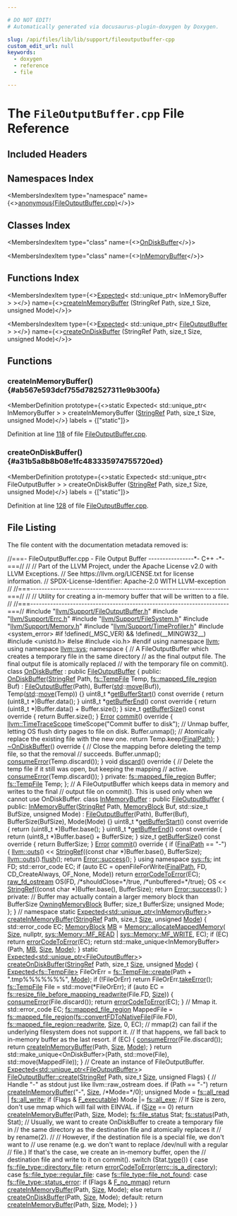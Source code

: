 ```yaml
---

# DO NOT EDIT!
# Automatically generated via docusaurus-plugin-doxygen by Doxygen.

slug: /api/files/lib/lib/support/fileoutputbuffer-cpp
custom_edit_url: null
keywords:
  - doxygen
  - reference
  - file

---
```





# The `FileOutputBuffer.cpp` File Reference

<DoxygenPage pluginConfig={pluginConfig}>



## Included Headers

<IncludesList>
<IncludesListItem
  filePath="llvm/Support/FileOutputBuffer.h"
  permalink="/docs/api/files/include/include/llvm/include/llvm/support/fileoutputbuffer-h"
  isLocal="true" />
<IncludesListItem
  filePath="llvm/Support/Errc.h"
  permalink="/docs/api/files/include/include/llvm/include/llvm/support/errc-h"
  isLocal="true" />
<IncludesListItem
  filePath="llvm/Support/FileSystem.h"
  permalink="/docs/api/files/include/include/llvm/include/llvm/support/filesystem-h"
  isLocal="true" />
<IncludesListItem
  filePath="llvm/Support/Memory.h"
  permalink="/docs/api/files/include/include/llvm/include/llvm/support/memory-h"
  isLocal="true" />
<IncludesListItem
  filePath="llvm/Support/TimeProfiler.h"
  permalink="/docs/api/files/include/include/llvm/include/llvm/support/timeprofiler-h"
  isLocal="true" />
<IncludesListItem
  filePath="system_error"
  permalink=""
  isLocal="false" />
<IncludesListItem
  filePath="unistd.h"
  permalink=""
  isLocal="false" />
</IncludesList>

## Namespaces Index

<MembersIndex>

<MembersIndexItem
  type="namespace"
  name={<><a href="/docs/api/namespaces/anonymous-fileoutputbuffer-cpp-">anonymous&#123;FileOutputBuffer.cpp&#125;</a></>}>
</MembersIndexItem>

</MembersIndex>

## Classes Index

<MembersIndex>

<MembersIndexItem
  type="class"
  name={<><a href="/docs/api/classes/anonymous-namespace-fileoutputbuffer-cpp-/ondiskbuffer">OnDiskBuffer</a></>}>
</MembersIndexItem>

<MembersIndexItem
  type="class"
  name={<><a href="/docs/api/classes/anonymous-namespace-fileoutputbuffer-cpp-/inmemorybuffer">InMemoryBuffer</a></>}>
</MembersIndexItem>

</MembersIndex>

## Functions Index

<MembersIndex>

<MembersIndexItem
  type={<><a href="/docs/api/classes/llvm/expected">Expected</a>&lt; std::unique&#95;ptr&lt; InMemoryBuffer &gt; &gt;</>}
  name={<><a href="#ab567e593dcf755d782527311e9b300fa">createInMemoryBuffer</a> (StringRef Path, size&#95;t Size, unsigned Mode)</>}>
</MembersIndexItem>

<MembersIndexItem
  type={<><a href="/docs/api/classes/llvm/expected">Expected</a>&lt; std::unique&#95;ptr&lt; <a href="/docs/api/classes/llvm/fileoutputbuffer">FileOutputBuffer</a> &gt; &gt;</>}
  name={<><a href="#a31b5a8b8b08e1fc483335974755720ed">createOnDiskBuffer</a> (StringRef Path, size&#95;t Size, unsigned Mode)</>}>
</MembersIndexItem>

</MembersIndex>


<SectionDefinition>

## Functions

### createInMemoryBuffer() {#ab567e593dcf755d782527311e9b300fa}

<MemberDefinition
  prototype={<>static Expected&lt; std::unique&#95;ptr&lt; InMemoryBuffer &gt; &gt; createInMemoryBuffer (<a href="/docs/api/classes/llvm/stringref">StringRef</a> Path, size&#95;t Size, unsigned Mode)</>}
  labels = {["static"]}>

Definition at line <a href="#l00118">118</a> of file <a href="/docs/api/files/lib/lib/support/fileoutputbuffer-cpp">FileOutputBuffer.cpp</a>.
</MemberDefinition>

### createOnDiskBuffer() {#a31b5a8b8b08e1fc483335974755720ed}

<MemberDefinition
  prototype={<>static Expected&lt; std::unique&#95;ptr&lt; FileOutputBuffer &gt; &gt; createOnDiskBuffer (<a href="/docs/api/classes/llvm/stringref">StringRef</a> Path, size&#95;t Size, unsigned Mode)</>}
  labels = {["static"]}>

Definition at line <a href="#l00128">128</a> of file <a href="/docs/api/files/lib/lib/support/fileoutputbuffer-cpp">FileOutputBuffer.cpp</a>.
</MemberDefinition>

</SectionDefinition>

## File Listing

The file content with the documentation metadata removed is:

<ProgramListing>

<Link id="l00001" /><CodeLine lineNumber="1"><span class="doxyHighlightComment">//===- FileOutputBuffer.cpp - File Output Buffer ----------------&#42;- C++ -&#42;-===//</span></CodeLine>
<Link id="l00002" /><CodeLine lineNumber="2"><span class="doxyHighlightComment">//</span></CodeLine>
<Link id="l00003" /><CodeLine lineNumber="3"><span class="doxyHighlightComment">// Part of the LLVM Project, under the Apache License v2.0 with LLVM Exceptions.</span></CodeLine>
<Link id="l00004" /><CodeLine lineNumber="4"><span class="doxyHighlightComment">// See https://llvm.org/LICENSE.txt for license information.</span></CodeLine>
<Link id="l00005" /><CodeLine lineNumber="5"><span class="doxyHighlightComment">// SPDX-License-Identifier: Apache-2.0 WITH LLVM-exception</span></CodeLine>
<Link id="l00006" /><CodeLine lineNumber="6"><span class="doxyHighlightComment">//</span></CodeLine>
<Link id="l00007" /><CodeLine lineNumber="7"><span class="doxyHighlightComment">//===----------------------------------------------------------------------===//</span></CodeLine>
<Link id="l00008" /><CodeLine lineNumber="8"><span class="doxyHighlightComment">//</span></CodeLine>
<Link id="l00009" /><CodeLine lineNumber="9"><span class="doxyHighlightComment">// Utility for creating a in-memory buffer that will be written to a file.</span></CodeLine>
<Link id="l00010" /><CodeLine lineNumber="10"><span class="doxyHighlightComment">//</span></CodeLine>
<Link id="l00011" /><CodeLine lineNumber="11"><span class="doxyHighlightComment">//===----------------------------------------------------------------------===//</span></CodeLine>
<Link id="l00012" /><CodeLine lineNumber="12"></CodeLine>
<Link id="l00013" /><CodeLine lineNumber="13"><span class="doxyHighlightPreprocessor">#include &quot;<a href="/docs/api/files/include/include/llvm/include/llvm/support/fileoutputbuffer-h">llvm/Support/FileOutputBuffer.h</a>&quot;</span></CodeLine>
<Link id="l00014" /><CodeLine lineNumber="14"><span class="doxyHighlightPreprocessor">#include &quot;<a href="/docs/api/files/include/include/llvm/include/llvm/support/errc-h">llvm/Support/Errc.h</a>&quot;</span></CodeLine>
<Link id="l00015" /><CodeLine lineNumber="15"><span class="doxyHighlightPreprocessor">#include &quot;<a href="/docs/api/files/include/include/llvm/include/llvm/support/filesystem-h">llvm/Support/FileSystem.h</a>&quot;</span></CodeLine>
<Link id="l00016" /><CodeLine lineNumber="16"><span class="doxyHighlightPreprocessor">#include &quot;<a href="/docs/api/files/include/include/llvm/include/llvm/support/memory-h">llvm/Support/Memory.h</a>&quot;</span></CodeLine>
<Link id="l00017" /><CodeLine lineNumber="17"><span class="doxyHighlightPreprocessor">#include &quot;<a href="/docs/api/files/include/include/llvm/include/llvm/support/timeprofiler-h">llvm/Support/TimeProfiler.h</a>&quot;</span></CodeLine>
<Link id="l00018" /><CodeLine lineNumber="18"><span class="doxyHighlightPreprocessor">#include &lt;system&#95;error&gt;</span></CodeLine>
<Link id="l00019" /><CodeLine lineNumber="19"></CodeLine>
<Link id="l00020" /><CodeLine lineNumber="20"><span class="doxyHighlightPreprocessor">#if !defined(&#95;MSC&#95;VER) &amp;&amp; !defined(&#95;&#95;MINGW32&#95;&#95;)</span></CodeLine>
<Link id="l00021" /><CodeLine lineNumber="21"><span class="doxyHighlightPreprocessor">#include &lt;unistd.h&gt;</span></CodeLine>
<Link id="l00022" /><CodeLine lineNumber="22"><span class="doxyHighlightPreprocessor">#else</span></CodeLine>
<Link id="l00023" /><CodeLine lineNumber="23"><span class="doxyHighlightPreprocessor">#include &lt;io.h&gt;</span></CodeLine>
<Link id="l00024" /><CodeLine lineNumber="24"><span class="doxyHighlightPreprocessor">#endif</span></CodeLine>
<Link id="l00025" /><CodeLine lineNumber="25"></CodeLine>
<Link id="l00026" /><CodeLine lineNumber="26"><span class="doxyHighlightKeyword">using namespace </span><span class="doxyHighlight"><a href="/docs/api/namespaces/llvm">llvm</a>;</span></CodeLine>
<Link id="l00027" /><CodeLine lineNumber="27"><span class="doxyHighlightKeyword">using namespace </span><span class="doxyHighlight"><a href="/docs/api/namespaces/llvm/sys">llvm::sys</a>;</span></CodeLine>
<Link id="l00028" /><CodeLine lineNumber="28"></CodeLine>
<Link id="l00029" /><CodeLine lineNumber="29" lineLink="/docs/api/namespaces/anonymous-fileoutputbuffer-cpp-"><span class="doxyHighlightKeyword">namespace </span><span class="doxyHighlight">&#123;</span></CodeLine>
<Link id="l00030" /><CodeLine lineNumber="30"><span class="doxyHighlightComment">// A FileOutputBuffer which creates a temporary file in the same directory</span></CodeLine>
<Link id="l00031" /><CodeLine lineNumber="31"><span class="doxyHighlightComment">// as the final output file. The final output file is atomically replaced</span></CodeLine>
<Link id="l00032" /><CodeLine lineNumber="32"><span class="doxyHighlightComment">// with the temporary file on commit().</span></CodeLine>
<Link id="l00033" /><CodeLine lineNumber="33" lineLink="/docs/api/classes/anonymous-namespace-fileoutputbuffer-cpp-/ondiskbuffer"><span class="doxyHighlightKeyword">class </span><span class="doxyHighlight"><a href="/docs/api/classes/anonymous-namespace-fileoutputbuffer-cpp-/ondiskbuffer/#acc7a7eb5cdc4c740bde5f4bd2b661a83">OnDiskBuffer</a> : </span><span class="doxyHighlightKeyword">public</span><span class="doxyHighlight"> <a href="/docs/api/classes/llvm/fileoutputbuffer/#a92df6484e65e47b575a10a4f2080ae1b">FileOutputBuffer</a> &#123;</span></CodeLine>
<Link id="l00034" /><CodeLine lineNumber="34"><span class="doxyHighlightKeyword">public</span><span class="doxyHighlight">:</span></CodeLine>
<Link id="l00035" /><CodeLine lineNumber="35" lineLink="/docs/api/classes/anonymous-namespace-fileoutputbuffer-cpp-/ondiskbuffer/#acc7a7eb5cdc4c740bde5f4bd2b661a83"><span class="doxyHighlight">  <a href="/docs/api/classes/anonymous-namespace-fileoutputbuffer-cpp-/ondiskbuffer/#acc7a7eb5cdc4c740bde5f4bd2b661a83">OnDiskBuffer</a>(<a href="/docs/api/classes/llvm/stringref">StringRef</a> Path, <a href="/docs/api/classes/llvm/sys/fs/tempfile">fs::TempFile</a> Temp, <a href="/docs/api/classes/llvm/sys/fs/mapped-file-region">fs::mapped&#95;file&#95;region</a> Buf)</span></CodeLine>
<Link id="l00036" /><CodeLine lineNumber="36"><span class="doxyHighlight">      : <a href="/docs/api/classes/llvm/fileoutputbuffer/#a92df6484e65e47b575a10a4f2080ae1b">FileOutputBuffer</a>(Path), Buffer(<a href="/docs/api/namespaces/std">std</a>::<a href="/docs/api/namespaces/llvm/#abfc9c7ecf70f66901e439f7c04ef3dbb">move</a>(Buf)), Temp(<a href="/docs/api/namespaces/std">std</a>::<a href="/docs/api/namespaces/llvm/#abfc9c7ecf70f66901e439f7c04ef3dbb">move</a>(Temp)) &#123;&#125;</span></CodeLine>
<Link id="l00037" /><CodeLine lineNumber="37"></CodeLine>
<Link id="l00038" /><CodeLine lineNumber="38" lineLink="/docs/api/classes/anonymous-namespace-fileoutputbuffer-cpp-/ondiskbuffer/#a60b4420f9fd8b6fe06ea65ce1bab891b"><span class="doxyHighlight">  uint8&#95;t &#42;<a href="/docs/api/classes/anonymous-namespace-fileoutputbuffer-cpp-/ondiskbuffer/#a60b4420f9fd8b6fe06ea65ce1bab891b">getBufferStart</a>()</span><span class="doxyHighlightKeyword"> const override </span><span class="doxyHighlight">&#123; </span><span class="doxyHighlightKeywordFlow">return</span><span class="doxyHighlight"> (uint8&#95;t &#42;)Buffer.data(); &#125;</span></CodeLine>
<Link id="l00039" /><CodeLine lineNumber="39"></CodeLine>
<Link id="l00040" /><CodeLine lineNumber="40" lineLink="/docs/api/classes/anonymous-namespace-fileoutputbuffer-cpp-/ondiskbuffer/#a34015e473dcfe2fc880d68a72f3ce723"><span class="doxyHighlight">  uint8&#95;t &#42;<a href="/docs/api/classes/anonymous-namespace-fileoutputbuffer-cpp-/ondiskbuffer/#a34015e473dcfe2fc880d68a72f3ce723">getBufferEnd</a>()</span><span class="doxyHighlightKeyword"> const override </span><span class="doxyHighlight">&#123;</span></CodeLine>
<Link id="l00041" /><CodeLine lineNumber="41"><span class="doxyHighlight">    </span><span class="doxyHighlightKeywordFlow">return</span><span class="doxyHighlight"> (uint8&#95;t &#42;)Buffer.data() + Buffer.size();</span></CodeLine>
<Link id="l00042" /><CodeLine lineNumber="42"><span class="doxyHighlight">  &#125;</span></CodeLine>
<Link id="l00043" /><CodeLine lineNumber="43"></CodeLine>
<Link id="l00044" /><CodeLine lineNumber="44" lineLink="/docs/api/classes/anonymous-namespace-fileoutputbuffer-cpp-/ondiskbuffer/#ad4fd5a73cc9f5a25c8a82f76e9dbaf04"><span class="doxyHighlight">  </span><span class="doxyHighlightKeywordType">size&#95;t</span><span class="doxyHighlight"> <a href="/docs/api/classes/anonymous-namespace-fileoutputbuffer-cpp-/ondiskbuffer/#ad4fd5a73cc9f5a25c8a82f76e9dbaf04">getBufferSize</a>()</span><span class="doxyHighlightKeyword"> const override </span><span class="doxyHighlight">&#123; </span><span class="doxyHighlightKeywordFlow">return</span><span class="doxyHighlight"> Buffer.size(); &#125;</span></CodeLine>
<Link id="l00045" /><CodeLine lineNumber="45"></CodeLine>
<Link id="l00046" /><CodeLine lineNumber="46" lineLink="/docs/api/classes/anonymous-namespace-fileoutputbuffer-cpp-/ondiskbuffer/#a138cd3bcdff42739b4b0111fa28c4b45"><span class="doxyHighlight">  <a href="/docs/api/classes/llvm/error">Error</a> <a href="/docs/api/classes/anonymous-namespace-fileoutputbuffer-cpp-/ondiskbuffer/#a138cd3bcdff42739b4b0111fa28c4b45">commit</a>()</span><span class="doxyHighlightKeyword"> override </span><span class="doxyHighlight">&#123;</span></CodeLine>
<Link id="l00047" /><CodeLine lineNumber="47"><span class="doxyHighlight">    <a href="/docs/api/classes/llvm/timetracescope">llvm::TimeTraceScope</a> timeScope(</span><span class="doxyHighlightStringLiteral">&quot;Commit buffer to disk&quot;</span><span class="doxyHighlight">);</span></CodeLine>
<Link id="l00048" /><CodeLine lineNumber="48"></CodeLine>
<Link id="l00049" /><CodeLine lineNumber="49"><span class="doxyHighlight">    </span><span class="doxyHighlightComment">// Unmap buffer, letting OS flush dirty pages to file on disk.</span></CodeLine>
<Link id="l00050" /><CodeLine lineNumber="50"><span class="doxyHighlight">    Buffer.unmap();</span></CodeLine>
<Link id="l00051" /><CodeLine lineNumber="51"></CodeLine>
<Link id="l00052" /><CodeLine lineNumber="52"><span class="doxyHighlight">    </span><span class="doxyHighlightComment">// Atomically replace the existing file with the new one.</span></CodeLine>
<Link id="l00053" /><CodeLine lineNumber="53"><span class="doxyHighlight">    </span><span class="doxyHighlightKeywordFlow">return</span><span class="doxyHighlight"> Temp.keep(<a href="/docs/api/classes/llvm/fileoutputbuffer/#afa260e26c967de39c8006b90831d428d">FinalPath</a>);</span></CodeLine>
<Link id="l00054" /><CodeLine lineNumber="54"><span class="doxyHighlight">  &#125;</span></CodeLine>
<Link id="l00055" /><CodeLine lineNumber="55"></CodeLine>
<Link id="l00056" /><CodeLine lineNumber="56" lineLink="/docs/api/classes/anonymous-namespace-fileoutputbuffer-cpp-/ondiskbuffer/#ab65f4d22985f5976d4a4785953e8f2be"><span class="doxyHighlight">  <a href="/docs/api/classes/anonymous-namespace-fileoutputbuffer-cpp-/ondiskbuffer/#ab65f4d22985f5976d4a4785953e8f2be">~OnDiskBuffer</a>()</span><span class="doxyHighlightKeyword"> override </span><span class="doxyHighlight">&#123;</span></CodeLine>
<Link id="l00057" /><CodeLine lineNumber="57"><span class="doxyHighlight">    </span><span class="doxyHighlightComment">// Close the mapping before deleting the temp file, so that the removal</span></CodeLine>
<Link id="l00058" /><CodeLine lineNumber="58"><span class="doxyHighlight">    </span><span class="doxyHighlightComment">// succeeds.</span></CodeLine>
<Link id="l00059" /><CodeLine lineNumber="59"><span class="doxyHighlight">    Buffer.unmap();</span></CodeLine>
<Link id="l00060" /><CodeLine lineNumber="60"><span class="doxyHighlight">    <a href="/docs/api/namespaces/llvm/#aee0e70be66536b9ef7b65ae2e5a45959">consumeError</a>(Temp.discard());</span></CodeLine>
<Link id="l00061" /><CodeLine lineNumber="61"><span class="doxyHighlight">  &#125;</span></CodeLine>
<Link id="l00062" /><CodeLine lineNumber="62"></CodeLine>
<Link id="l00063" /><CodeLine lineNumber="63" lineLink="/docs/api/classes/anonymous-namespace-fileoutputbuffer-cpp-/ondiskbuffer/#a985e9c77b5e84d9fb441cbd1152323ef"><span class="doxyHighlight">  </span><span class="doxyHighlightKeywordType">void</span><span class="doxyHighlight"> <a href="/docs/api/classes/anonymous-namespace-fileoutputbuffer-cpp-/ondiskbuffer/#a985e9c77b5e84d9fb441cbd1152323ef">discard</a>()</span><span class="doxyHighlightKeyword"> override </span><span class="doxyHighlight">&#123;</span></CodeLine>
<Link id="l00064" /><CodeLine lineNumber="64"><span class="doxyHighlight">    </span><span class="doxyHighlightComment">// Delete the temp file if it still was open, but keeping the mapping</span></CodeLine>
<Link id="l00065" /><CodeLine lineNumber="65"><span class="doxyHighlight">    </span><span class="doxyHighlightComment">// active.</span></CodeLine>
<Link id="l00066" /><CodeLine lineNumber="66"><span class="doxyHighlight">    <a href="/docs/api/namespaces/llvm/#aee0e70be66536b9ef7b65ae2e5a45959">consumeError</a>(Temp.discard());</span></CodeLine>
<Link id="l00067" /><CodeLine lineNumber="67"><span class="doxyHighlight">  &#125;</span></CodeLine>
<Link id="l00068" /><CodeLine lineNumber="68"></CodeLine>
<Link id="l00069" /><CodeLine lineNumber="69"><span class="doxyHighlightKeyword">private</span><span class="doxyHighlight">:</span></CodeLine>
<Link id="l00070" /><CodeLine lineNumber="70"><span class="doxyHighlight">  <a href="/docs/api/classes/llvm/sys/fs/mapped-file-region">fs::mapped&#95;file&#95;region</a> Buffer;</span></CodeLine>
<Link id="l00071" /><CodeLine lineNumber="71"><span class="doxyHighlight">  <a href="/docs/api/classes/llvm/sys/fs/tempfile">fs::TempFile</a> Temp;</span></CodeLine>
<Link id="l00072" /><CodeLine lineNumber="72"><span class="doxyHighlight">&#125;;</span></CodeLine>
<Link id="l00073" /><CodeLine lineNumber="73"></CodeLine>
<Link id="l00074" /><CodeLine lineNumber="74"><span class="doxyHighlightComment">// A FileOutputBuffer which keeps data in memory and writes to the final</span></CodeLine>
<Link id="l00075" /><CodeLine lineNumber="75"><span class="doxyHighlightComment">// output file on commit(). This is used only when we cannot use OnDiskBuffer.</span></CodeLine>
<Link id="l00076" /><CodeLine lineNumber="76" lineLink="/docs/api/classes/anonymous-namespace-fileoutputbuffer-cpp-/inmemorybuffer"><span class="doxyHighlightKeyword">class </span><span class="doxyHighlight"><a href="/docs/api/classes/anonymous-namespace-fileoutputbuffer-cpp-/inmemorybuffer/#ad881bb4ed438c5b0eed9e985410f3a94">InMemoryBuffer</a> : </span><span class="doxyHighlightKeyword">public</span><span class="doxyHighlight"> <a href="/docs/api/classes/llvm/fileoutputbuffer/#a92df6484e65e47b575a10a4f2080ae1b">FileOutputBuffer</a> &#123;</span></CodeLine>
<Link id="l00077" /><CodeLine lineNumber="77"><span class="doxyHighlightKeyword">public</span><span class="doxyHighlight">:</span></CodeLine>
<Link id="l00078" /><CodeLine lineNumber="78" lineLink="/docs/api/classes/anonymous-namespace-fileoutputbuffer-cpp-/inmemorybuffer/#ad881bb4ed438c5b0eed9e985410f3a94"><span class="doxyHighlight">  <a href="/docs/api/classes/anonymous-namespace-fileoutputbuffer-cpp-/inmemorybuffer/#ad881bb4ed438c5b0eed9e985410f3a94">InMemoryBuffer</a>(<a href="/docs/api/classes/llvm/stringref">StringRef</a> Path, <a href="/docs/api/classes/llvm/sys/memoryblock">MemoryBlock</a> Buf, std::size&#95;t BufSize,</span></CodeLine>
<Link id="l00079" /><CodeLine lineNumber="79"><span class="doxyHighlight">                 </span><span class="doxyHighlightKeywordType">unsigned</span><span class="doxyHighlight"> Mode)</span></CodeLine>
<Link id="l00080" /><CodeLine lineNumber="80"><span class="doxyHighlight">      : <a href="/docs/api/classes/llvm/fileoutputbuffer/#a92df6484e65e47b575a10a4f2080ae1b">FileOutputBuffer</a>(Path), Buffer(Buf), BufferSize(BufSize),</span></CodeLine>
<Link id="l00081" /><CodeLine lineNumber="81"><span class="doxyHighlight">        Mode(Mode) &#123;&#125;</span></CodeLine>
<Link id="l00082" /><CodeLine lineNumber="82"></CodeLine>
<Link id="l00083" /><CodeLine lineNumber="83" lineLink="/docs/api/classes/anonymous-namespace-fileoutputbuffer-cpp-/inmemorybuffer/#ac7a15135182e24f9b0d977194ba65e8b"><span class="doxyHighlight">  uint8&#95;t &#42;<a href="/docs/api/classes/anonymous-namespace-fileoutputbuffer-cpp-/inmemorybuffer/#ac7a15135182e24f9b0d977194ba65e8b">getBufferStart</a>()</span><span class="doxyHighlightKeyword"> const override </span><span class="doxyHighlight">&#123; </span><span class="doxyHighlightKeywordFlow">return</span><span class="doxyHighlight"> (uint8&#95;t &#42;)Buffer.base(); &#125;</span></CodeLine>
<Link id="l00084" /><CodeLine lineNumber="84"></CodeLine>
<Link id="l00085" /><CodeLine lineNumber="85" lineLink="/docs/api/classes/anonymous-namespace-fileoutputbuffer-cpp-/inmemorybuffer/#aa3bb8f46021d70457c6c5893f4219982"><span class="doxyHighlight">  uint8&#95;t &#42;<a href="/docs/api/classes/anonymous-namespace-fileoutputbuffer-cpp-/inmemorybuffer/#aa3bb8f46021d70457c6c5893f4219982">getBufferEnd</a>()</span><span class="doxyHighlightKeyword"> const override </span><span class="doxyHighlight">&#123;</span></CodeLine>
<Link id="l00086" /><CodeLine lineNumber="86"><span class="doxyHighlight">    </span><span class="doxyHighlightKeywordFlow">return</span><span class="doxyHighlight"> (uint8&#95;t &#42;)Buffer.base() + BufferSize;</span></CodeLine>
<Link id="l00087" /><CodeLine lineNumber="87"><span class="doxyHighlight">  &#125;</span></CodeLine>
<Link id="l00088" /><CodeLine lineNumber="88"></CodeLine>
<Link id="l00089" /><CodeLine lineNumber="89" lineLink="/docs/api/classes/anonymous-namespace-fileoutputbuffer-cpp-/inmemorybuffer/#aaf92bf3e4ce97c313b6430e7f16268d9"><span class="doxyHighlight">  </span><span class="doxyHighlightKeywordType">size&#95;t</span><span class="doxyHighlight"> <a href="/docs/api/classes/anonymous-namespace-fileoutputbuffer-cpp-/inmemorybuffer/#aaf92bf3e4ce97c313b6430e7f16268d9">getBufferSize</a>()</span><span class="doxyHighlightKeyword"> const override </span><span class="doxyHighlight">&#123; </span><span class="doxyHighlightKeywordFlow">return</span><span class="doxyHighlight"> BufferSize; &#125;</span></CodeLine>
<Link id="l00090" /><CodeLine lineNumber="90"></CodeLine>
<Link id="l00091" /><CodeLine lineNumber="91" lineLink="/docs/api/classes/anonymous-namespace-fileoutputbuffer-cpp-/inmemorybuffer/#aa633fcd4ff4b9eb332ba7f26d090c10a"><span class="doxyHighlight">  <a href="/docs/api/classes/llvm/error">Error</a> <a href="/docs/api/classes/anonymous-namespace-fileoutputbuffer-cpp-/inmemorybuffer/#aa633fcd4ff4b9eb332ba7f26d090c10a">commit</a>()</span><span class="doxyHighlightKeyword"> override </span><span class="doxyHighlight">&#123;</span></CodeLine>
<Link id="l00092" /><CodeLine lineNumber="92"><span class="doxyHighlight">    </span><span class="doxyHighlightKeywordFlow">if</span><span class="doxyHighlight"> (<a href="/docs/api/classes/llvm/fileoutputbuffer/#afa260e26c967de39c8006b90831d428d">FinalPath</a> == </span><span class="doxyHighlightStringLiteral">&quot;-&quot;</span><span class="doxyHighlight">) &#123;</span></CodeLine>
<Link id="l00093" /><CodeLine lineNumber="93"><span class="doxyHighlight">      <a href="/docs/api/namespaces/llvm/#a2d79a00fa7c56f57b87f2fe2a3f118c7">llvm::outs</a>() &lt;&lt; <a href="/docs/api/classes/llvm/stringref">StringRef</a>((</span><span class="doxyHighlightKeyword">const</span><span class="doxyHighlight"> </span><span class="doxyHighlightKeywordType">char</span><span class="doxyHighlight"> &#42;)Buffer.base(), BufferSize);</span></CodeLine>
<Link id="l00094" /><CodeLine lineNumber="94"><span class="doxyHighlight">      <a href="/docs/api/namespaces/llvm/#a2d79a00fa7c56f57b87f2fe2a3f118c7">llvm::outs</a>().<a href="/docs/api/classes/llvm/raw-ostream/#a520bdf57dfe3e73abb53d482893f0a27">flush</a>();</span></CodeLine>
<Link id="l00095" /><CodeLine lineNumber="95"><span class="doxyHighlight">      </span><span class="doxyHighlightKeywordFlow">return</span><span class="doxyHighlight"> <a href="/docs/api/classes/llvm/error/#a4dfd0813c3d0e0a30439b5a3e9196b59">Error::success</a>();</span></CodeLine>
<Link id="l00096" /><CodeLine lineNumber="96"><span class="doxyHighlight">    &#125;</span></CodeLine>
<Link id="l00097" /><CodeLine lineNumber="97"></CodeLine>
<Link id="l00098" /><CodeLine lineNumber="98"><span class="doxyHighlight">    </span><span class="doxyHighlightKeyword">using namespace </span><span class="doxyHighlight"><a href="/docs/api/namespaces/llvm/sys/fs">sys::fs</a>;</span></CodeLine>
<Link id="l00099" /><CodeLine lineNumber="99"><span class="doxyHighlight">    </span><span class="doxyHighlightKeywordType">int</span><span class="doxyHighlight"> FD;</span></CodeLine>
<Link id="l00100" /><CodeLine lineNumber="100"><span class="doxyHighlight">    std::error&#95;code EC;</span></CodeLine>
<Link id="l00101" /><CodeLine lineNumber="101"><span class="doxyHighlight">    </span><span class="doxyHighlightKeywordFlow">if</span><span class="doxyHighlight"> (</span><span class="doxyHighlightKeyword">auto</span><span class="doxyHighlight"> EC =</span></CodeLine>
<Link id="l00102" /><CodeLine lineNumber="102"><span class="doxyHighlight">            openFileForWrite(<a href="/docs/api/classes/llvm/fileoutputbuffer/#afa260e26c967de39c8006b90831d428d">FinalPath</a>, FD, CD&#95;CreateAlways, OF&#95;None, Mode))</span></CodeLine>
<Link id="l00103" /><CodeLine lineNumber="103"><span class="doxyHighlight">      </span><span class="doxyHighlightKeywordFlow">return</span><span class="doxyHighlight"> <a href="/docs/api/namespaces/llvm/#ad10875fd499e8e285aaeef615e9b11aa">errorCodeToError</a>(EC);</span></CodeLine>
<Link id="l00104" /><CodeLine lineNumber="104"><span class="doxyHighlight">    <a href="/docs/api/classes/llvm/raw-fd-ostream">raw&#95;fd&#95;ostream</a> OS(FD, </span><span class="doxyHighlightComment">/&#42;shouldClose=&#42;/</span><span class="doxyHighlightKeyword">true</span><span class="doxyHighlight">, </span><span class="doxyHighlightComment">/&#42;unbuffered=&#42;/</span><span class="doxyHighlightKeyword">true</span><span class="doxyHighlight">);</span></CodeLine>
<Link id="l00105" /><CodeLine lineNumber="105"><span class="doxyHighlight">    OS &lt;&lt; <a href="/docs/api/classes/llvm/stringref">StringRef</a>((</span><span class="doxyHighlightKeyword">const</span><span class="doxyHighlight"> </span><span class="doxyHighlightKeywordType">char</span><span class="doxyHighlight"> &#42;)Buffer.base(), BufferSize);</span></CodeLine>
<Link id="l00106" /><CodeLine lineNumber="106"><span class="doxyHighlight">    </span><span class="doxyHighlightKeywordFlow">return</span><span class="doxyHighlight"> <a href="/docs/api/classes/llvm/error/#a4dfd0813c3d0e0a30439b5a3e9196b59">Error::success</a>();</span></CodeLine>
<Link id="l00107" /><CodeLine lineNumber="107"><span class="doxyHighlight">  &#125;</span></CodeLine>
<Link id="l00108" /><CodeLine lineNumber="108"></CodeLine>
<Link id="l00109" /><CodeLine lineNumber="109"><span class="doxyHighlightKeyword">private</span><span class="doxyHighlight">:</span></CodeLine>
<Link id="l00110" /><CodeLine lineNumber="110"><span class="doxyHighlight">  </span><span class="doxyHighlightComment">// Buffer may actually contain a larger memory block than BufferSize</span></CodeLine>
<Link id="l00111" /><CodeLine lineNumber="111"><span class="doxyHighlight">  <a href="/docs/api/classes/llvm/sys/owningmemoryblock">OwningMemoryBlock</a> Buffer;</span></CodeLine>
<Link id="l00112" /><CodeLine lineNumber="112"><span class="doxyHighlight">  </span><span class="doxyHighlightKeywordType">size&#95;t</span><span class="doxyHighlight"> BufferSize;</span></CodeLine>
<Link id="l00113" /><CodeLine lineNumber="113"><span class="doxyHighlight">  </span><span class="doxyHighlightKeywordType">unsigned</span><span class="doxyHighlight"> Mode;</span></CodeLine>
<Link id="l00114" /><CodeLine lineNumber="114"><span class="doxyHighlight">&#125;;</span></CodeLine>
<Link id="l00115" /><CodeLine lineNumber="115"><span class="doxyHighlight">&#125; </span><span class="doxyHighlightComment">// namespace</span></CodeLine>
<Link id="l00116" /><CodeLine lineNumber="116"></CodeLine>
<Link id="l00117" /><CodeLine lineNumber="117"><span class="doxyHighlightKeyword">static</span><span class="doxyHighlight"> <a href="/docs/api/classes/llvm/expected">Expected&lt;std::unique&#95;ptr&lt;InMemoryBuffer&gt;</a>&gt;</span></CodeLine>
<Link id="l00118" /><CodeLine lineNumber="118" lineLink="#ab567e593dcf755d782527311e9b300fa"><span class="doxyHighlight"><a href="#ab567e593dcf755d782527311e9b300fa">createInMemoryBuffer</a>(<a href="/docs/api/classes/llvm/stringref">StringRef</a> Path, </span><span class="doxyHighlightKeywordType">size&#95;t</span><span class="doxyHighlight"> <a href="/docs/api/files/lib/lib/analysis/inlineorder-cpp/#a7ee6f0cb51c3b9056199e9a0001fe8c3a6f6cb72d544962fa333e2e34ce64f719">Size</a>, </span><span class="doxyHighlightKeywordType">unsigned</span><span class="doxyHighlight"> <a href="/docs/api/files/lib/lib/codegen/regallocevictionadvisor-cpp/#aef71c4b21823f236e70cc6d62375adcd">Mode</a>) &#123;</span></CodeLine>
<Link id="l00119" /><CodeLine lineNumber="119"><span class="doxyHighlight">  std::error&#95;code EC;</span></CodeLine>
<Link id="l00120" /><CodeLine lineNumber="120"><span class="doxyHighlight">  <a href="/docs/api/classes/llvm/sys/memoryblock">MemoryBlock</a> <a href="/docs/api/classes/mb">MB</a> = <a href="/docs/api/classes/llvm/sys/memory/#a1326dd13b23711e68ade413fbc57b9f6">Memory::allocateMappedMemory</a>(</span></CodeLine>
<Link id="l00121" /><CodeLine lineNumber="121"><span class="doxyHighlight">      <a href="/docs/api/files/lib/lib/analysis/inlineorder-cpp/#a7ee6f0cb51c3b9056199e9a0001fe8c3a6f6cb72d544962fa333e2e34ce64f719">Size</a>, </span><span class="doxyHighlightKeyword">nullptr</span><span class="doxyHighlight">, <a href="/docs/api/classes/llvm/sys/memory/#a548f317b89dc0bba738b89e5ce791395a02cae455b05abf1bfb1de69095e66417">sys::Memory::MF&#95;READ</a> | <a href="/docs/api/classes/llvm/sys/memory/#a548f317b89dc0bba738b89e5ce791395a83e34a8267f7acd88563e9d5a3ee7c25">sys::Memory::MF&#95;WRITE</a>, EC);</span></CodeLine>
<Link id="l00122" /><CodeLine lineNumber="122"><span class="doxyHighlight">  </span><span class="doxyHighlightKeywordFlow">if</span><span class="doxyHighlight"> (EC)</span></CodeLine>
<Link id="l00123" /><CodeLine lineNumber="123"><span class="doxyHighlight">    </span><span class="doxyHighlightKeywordFlow">return</span><span class="doxyHighlight"> <a href="/docs/api/namespaces/llvm/#ad10875fd499e8e285aaeef615e9b11aa">errorCodeToError</a>(EC);</span></CodeLine>
<Link id="l00124" /><CodeLine lineNumber="124"><span class="doxyHighlight">  </span><span class="doxyHighlightKeywordFlow">return</span><span class="doxyHighlight"> std::make&#95;unique&lt;InMemoryBuffer&gt;(Path, <a href="/docs/api/classes/mb">MB</a>, <a href="/docs/api/files/lib/lib/analysis/inlineorder-cpp/#a7ee6f0cb51c3b9056199e9a0001fe8c3a6f6cb72d544962fa333e2e34ce64f719">Size</a>, <a href="/docs/api/files/lib/lib/codegen/regallocevictionadvisor-cpp/#aef71c4b21823f236e70cc6d62375adcd">Mode</a>);</span></CodeLine>
<Link id="l00125" /><CodeLine lineNumber="125"><span class="doxyHighlight">&#125;</span></CodeLine>
<Link id="l00126" /><CodeLine lineNumber="126"></CodeLine>
<Link id="l00127" /><CodeLine lineNumber="127"><span class="doxyHighlightKeyword">static</span><span class="doxyHighlight"> <a href="/docs/api/classes/llvm/expected">Expected&lt;std::unique&#95;ptr&lt;FileOutputBuffer&gt;</a>&gt;</span></CodeLine>
<Link id="l00128" /><CodeLine lineNumber="128" lineLink="#a31b5a8b8b08e1fc483335974755720ed"><span class="doxyHighlight"><a href="#a31b5a8b8b08e1fc483335974755720ed">createOnDiskBuffer</a>(<a href="/docs/api/classes/llvm/stringref">StringRef</a> Path, </span><span class="doxyHighlightKeywordType">size&#95;t</span><span class="doxyHighlight"> <a href="/docs/api/files/lib/lib/analysis/inlineorder-cpp/#a7ee6f0cb51c3b9056199e9a0001fe8c3a6f6cb72d544962fa333e2e34ce64f719">Size</a>, </span><span class="doxyHighlightKeywordType">unsigned</span><span class="doxyHighlight"> <a href="/docs/api/files/lib/lib/codegen/regallocevictionadvisor-cpp/#aef71c4b21823f236e70cc6d62375adcd">Mode</a>) &#123;</span></CodeLine>
<Link id="l00129" /><CodeLine lineNumber="129"><span class="doxyHighlight">  <a href="/docs/api/classes/llvm/expected">Expected&lt;fs::TempFile&gt;</a> FileOrErr =</span></CodeLine>
<Link id="l00130" /><CodeLine lineNumber="130"><span class="doxyHighlight">      <a href="/docs/api/classes/llvm/sys/fs/tempfile/#ad1d2e9ae2eb5ea7e7b60f8bcb715b2e9">fs::TempFile::create</a>(Path + </span><span class="doxyHighlightStringLiteral">&quot;.tmp%%%%%%%&quot;</span><span class="doxyHighlight">, <a href="/docs/api/files/lib/lib/codegen/regallocevictionadvisor-cpp/#aef71c4b21823f236e70cc6d62375adcd">Mode</a>);</span></CodeLine>
<Link id="l00131" /><CodeLine lineNumber="131"><span class="doxyHighlight">  </span><span class="doxyHighlightKeywordFlow">if</span><span class="doxyHighlight"> (!FileOrErr)</span></CodeLine>
<Link id="l00132" /><CodeLine lineNumber="132"><span class="doxyHighlight">    </span><span class="doxyHighlightKeywordFlow">return</span><span class="doxyHighlight"> FileOrErr.<a href="/docs/api/classes/llvm/expected/#a94789df4ebd03dc008e8adebaa66ac1f">takeError</a>();</span></CodeLine>
<Link id="l00133" /><CodeLine lineNumber="133"><span class="doxyHighlight">  <a href="/docs/api/classes/llvm/sys/fs/tempfile">fs::TempFile</a> File = std::move(&#42;FileOrErr);</span></CodeLine>
<Link id="l00134" /><CodeLine lineNumber="134"></CodeLine>
<Link id="l00135" /><CodeLine lineNumber="135"><span class="doxyHighlight">  </span><span class="doxyHighlightKeywordFlow">if</span><span class="doxyHighlight"> (</span><span class="doxyHighlightKeyword">auto</span><span class="doxyHighlight"> EC = <a href="/docs/api/namespaces/llvm/sys/fs/#a432aad8e94857a0e03a0b8dfb9447fe0">fs::resize&#95;file&#95;before&#95;mapping&#95;readwrite</a>(File.FD, <a href="/docs/api/files/lib/lib/analysis/inlineorder-cpp/#a7ee6f0cb51c3b9056199e9a0001fe8c3a6f6cb72d544962fa333e2e34ce64f719">Size</a>)) &#123;</span></CodeLine>
<Link id="l00136" /><CodeLine lineNumber="136"><span class="doxyHighlight">    <a href="/docs/api/namespaces/llvm/#aee0e70be66536b9ef7b65ae2e5a45959">consumeError</a>(File.discard());</span></CodeLine>
<Link id="l00137" /><CodeLine lineNumber="137"><span class="doxyHighlight">    </span><span class="doxyHighlightKeywordFlow">return</span><span class="doxyHighlight"> <a href="/docs/api/namespaces/llvm/#ad10875fd499e8e285aaeef615e9b11aa">errorCodeToError</a>(EC);</span></CodeLine>
<Link id="l00138" /><CodeLine lineNumber="138"><span class="doxyHighlight">  &#125;</span></CodeLine>
<Link id="l00139" /><CodeLine lineNumber="139"></CodeLine>
<Link id="l00140" /><CodeLine lineNumber="140"><span class="doxyHighlight">  </span><span class="doxyHighlightComment">// Mmap it.</span></CodeLine>
<Link id="l00141" /><CodeLine lineNumber="141"><span class="doxyHighlight">  std::error&#95;code EC;</span></CodeLine>
<Link id="l00142" /><CodeLine lineNumber="142"><span class="doxyHighlight">  <a href="/docs/api/classes/llvm/sys/fs/mapped-file-region">fs::mapped&#95;file&#95;region</a> MappedFile =</span></CodeLine>
<Link id="l00143" /><CodeLine lineNumber="143"><span class="doxyHighlight">      <a href="/docs/api/classes/llvm/sys/fs/mapped-file-region">fs::mapped&#95;file&#95;region</a>(<a href="/docs/api/namespaces/llvm/sys/fs/#ac90e775833cd4fd0da26c96bfa8f2f06">fs::convertFDToNativeFile</a>(File.FD),</span></CodeLine>
<Link id="l00144" /><CodeLine lineNumber="144"><span class="doxyHighlight">                             <a href="/docs/api/classes/llvm/sys/fs/mapped-file-region/#a7d087bce12e64c2578f57ca0e1884919afbac192dfef7b435728686ff9f82dad5">fs::mapped&#95;file&#95;region::readwrite</a>, <a href="/docs/api/files/lib/lib/analysis/inlineorder-cpp/#a7ee6f0cb51c3b9056199e9a0001fe8c3a6f6cb72d544962fa333e2e34ce64f719">Size</a>, 0, EC);</span></CodeLine>
<Link id="l00145" /><CodeLine lineNumber="145"></CodeLine>
<Link id="l00146" /><CodeLine lineNumber="146"><span class="doxyHighlight">  </span><span class="doxyHighlightComment">// mmap(2) can fail if the underlying filesystem does not support it.</span></CodeLine>
<Link id="l00147" /><CodeLine lineNumber="147"><span class="doxyHighlight">  </span><span class="doxyHighlightComment">// If that happens, we fall back to in-memory buffer as the last resort.</span></CodeLine>
<Link id="l00148" /><CodeLine lineNumber="148"><span class="doxyHighlight">  </span><span class="doxyHighlightKeywordFlow">if</span><span class="doxyHighlight"> (EC) &#123;</span></CodeLine>
<Link id="l00149" /><CodeLine lineNumber="149"><span class="doxyHighlight">    <a href="/docs/api/namespaces/llvm/#aee0e70be66536b9ef7b65ae2e5a45959">consumeError</a>(File.discard());</span></CodeLine>
<Link id="l00150" /><CodeLine lineNumber="150"><span class="doxyHighlight">    </span><span class="doxyHighlightKeywordFlow">return</span><span class="doxyHighlight"> <a href="#ab567e593dcf755d782527311e9b300fa">createInMemoryBuffer</a>(Path, <a href="/docs/api/files/lib/lib/analysis/inlineorder-cpp/#a7ee6f0cb51c3b9056199e9a0001fe8c3a6f6cb72d544962fa333e2e34ce64f719">Size</a>, <a href="/docs/api/files/lib/lib/codegen/regallocevictionadvisor-cpp/#aef71c4b21823f236e70cc6d62375adcd">Mode</a>);</span></CodeLine>
<Link id="l00151" /><CodeLine lineNumber="151"><span class="doxyHighlight">  &#125;</span></CodeLine>
<Link id="l00152" /><CodeLine lineNumber="152"></CodeLine>
<Link id="l00153" /><CodeLine lineNumber="153"><span class="doxyHighlight">  </span><span class="doxyHighlightKeywordFlow">return</span><span class="doxyHighlight"> std::make&#95;unique&lt;OnDiskBuffer&gt;(Path, std::move(File),</span></CodeLine>
<Link id="l00154" /><CodeLine lineNumber="154"><span class="doxyHighlight">                                         std::move(MappedFile));</span></CodeLine>
<Link id="l00155" /><CodeLine lineNumber="155"><span class="doxyHighlight">&#125;</span></CodeLine>
<Link id="l00156" /><CodeLine lineNumber="156"></CodeLine>
<Link id="l00157" /><CodeLine lineNumber="157"><span class="doxyHighlightComment">// Create an instance of FileOutputBuffer.</span></CodeLine>
<Link id="l00158" /><CodeLine lineNumber="158"><span class="doxyHighlight"><a href="/docs/api/classes/llvm/expected">Expected&lt;std::unique&#95;ptr&lt;FileOutputBuffer&gt;</a>&gt;</span></CodeLine>
<Link id="l00159" /><CodeLine lineNumber="159" lineLink="/docs/api/classes/llvm/fileoutputbuffer/#a3a10ce8cad8fee5d6a4c55270866aa05"><span class="doxyHighlight"><a href="/docs/api/classes/llvm/fileoutputbuffer/#a3a10ce8cad8fee5d6a4c55270866aa05">FileOutputBuffer::create</a>(<a href="/docs/api/classes/llvm/stringref">StringRef</a> Path, </span><span class="doxyHighlightKeywordType">size&#95;t</span><span class="doxyHighlight"> <a href="/docs/api/files/lib/lib/analysis/inlineorder-cpp/#a7ee6f0cb51c3b9056199e9a0001fe8c3a6f6cb72d544962fa333e2e34ce64f719">Size</a>, </span><span class="doxyHighlightKeywordType">unsigned</span><span class="doxyHighlight"> Flags) &#123;</span></CodeLine>
<Link id="l00160" /><CodeLine lineNumber="160"><span class="doxyHighlight">  </span><span class="doxyHighlightComment">// Handle &quot;-&quot; as stdout just like llvm::raw&#95;ostream does.</span></CodeLine>
<Link id="l00161" /><CodeLine lineNumber="161"><span class="doxyHighlight">  </span><span class="doxyHighlightKeywordFlow">if</span><span class="doxyHighlight"> (Path == </span><span class="doxyHighlightStringLiteral">&quot;-&quot;</span><span class="doxyHighlight">)</span></CodeLine>
<Link id="l00162" /><CodeLine lineNumber="162"><span class="doxyHighlight">    </span><span class="doxyHighlightKeywordFlow">return</span><span class="doxyHighlight"> <a href="#ab567e593dcf755d782527311e9b300fa">createInMemoryBuffer</a>(</span><span class="doxyHighlightStringLiteral">&quot;-&quot;</span><span class="doxyHighlight">, <a href="/docs/api/files/lib/lib/analysis/inlineorder-cpp/#a7ee6f0cb51c3b9056199e9a0001fe8c3a6f6cb72d544962fa333e2e34ce64f719">Size</a>, </span><span class="doxyHighlightComment">/&#42;Mode=&#42;/</span><span class="doxyHighlight">0);</span></CodeLine>
<Link id="l00163" /><CodeLine lineNumber="163"></CodeLine>
<Link id="l00164" /><CodeLine lineNumber="164"><span class="doxyHighlight">  </span><span class="doxyHighlightKeywordType">unsigned</span><span class="doxyHighlight"> Mode = <a href="/docs/api/namespaces/llvm/sys/fs/#ac56b6ec1078927bdd9b65f7ba8fbda82ab5e842a50787e803e6e66bc9cc73f634">fs::all&#95;read</a> | <a href="/docs/api/namespaces/llvm/sys/fs/#ac56b6ec1078927bdd9b65f7ba8fbda82a1c2301837e9bfe7c9c8421b540d92822">fs::all&#95;write</a>;</span></CodeLine>
<Link id="l00165" /><CodeLine lineNumber="165"><span class="doxyHighlight">  </span><span class="doxyHighlightKeywordFlow">if</span><span class="doxyHighlight"> (Flags &amp; <a href="/docs/api/classes/llvm/fileoutputbuffer/#af1b284b267d7f4e6bac7b2e2f5916543afe6cf01b015c486f72450c8dee965b43">F&#95;executable</a>)</span></CodeLine>
<Link id="l00166" /><CodeLine lineNumber="166"><span class="doxyHighlight">    Mode |= <a href="/docs/api/namespaces/llvm/sys/fs/#ac56b6ec1078927bdd9b65f7ba8fbda82a5a587f3cbb44292644d2f34d72f40553">fs::all&#95;exe</a>;</span></CodeLine>
<Link id="l00167" /><CodeLine lineNumber="167"></CodeLine>
<Link id="l00168" /><CodeLine lineNumber="168"><span class="doxyHighlight">  </span><span class="doxyHighlightComment">// If Size is zero, don&#39;t use mmap which will fail with EINVAL.</span></CodeLine>
<Link id="l00169" /><CodeLine lineNumber="169"><span class="doxyHighlight">  </span><span class="doxyHighlightKeywordFlow">if</span><span class="doxyHighlight"> (<a href="/docs/api/files/lib/lib/analysis/inlineorder-cpp/#a7ee6f0cb51c3b9056199e9a0001fe8c3a6f6cb72d544962fa333e2e34ce64f719">Size</a> == 0)</span></CodeLine>
<Link id="l00170" /><CodeLine lineNumber="170"><span class="doxyHighlight">    </span><span class="doxyHighlightKeywordFlow">return</span><span class="doxyHighlight"> <a href="#ab567e593dcf755d782527311e9b300fa">createInMemoryBuffer</a>(Path, <a href="/docs/api/files/lib/lib/analysis/inlineorder-cpp/#a7ee6f0cb51c3b9056199e9a0001fe8c3a6f6cb72d544962fa333e2e34ce64f719">Size</a>, Mode);</span></CodeLine>
<Link id="l00171" /><CodeLine lineNumber="171"></CodeLine>
<Link id="l00172" /><CodeLine lineNumber="172"><span class="doxyHighlight">  <a href="/docs/api/classes/llvm/sys/fs/file-status">fs::file&#95;status</a> Stat;</span></CodeLine>
<Link id="l00173" /><CodeLine lineNumber="173"><span class="doxyHighlight">  <a href="/docs/api/namespaces/llvm/sys/fs/#a5f126cc7b64d31cd709215b48656d83d">fs::status</a>(Path, Stat);</span></CodeLine>
<Link id="l00174" /><CodeLine lineNumber="174"></CodeLine>
<Link id="l00175" /><CodeLine lineNumber="175"><span class="doxyHighlight">  </span><span class="doxyHighlightComment">// Usually, we want to create OnDiskBuffer to create a temporary file in</span></CodeLine>
<Link id="l00176" /><CodeLine lineNumber="176"><span class="doxyHighlight">  </span><span class="doxyHighlightComment">// the same directory as the destination file and atomically replaces it</span></CodeLine>
<Link id="l00177" /><CodeLine lineNumber="177"><span class="doxyHighlight">  </span><span class="doxyHighlightComment">// by rename(2).</span></CodeLine>
<Link id="l00178" /><CodeLine lineNumber="178"><span class="doxyHighlight">  </span><span class="doxyHighlightComment">//</span></CodeLine>
<Link id="l00179" /><CodeLine lineNumber="179"><span class="doxyHighlight">  </span><span class="doxyHighlightComment">// However, if the destination file is a special file, we don&#39;t want to</span></CodeLine>
<Link id="l00180" /><CodeLine lineNumber="180"><span class="doxyHighlight">  </span><span class="doxyHighlightComment">// use rename (e.g. we don&#39;t want to replace /dev/null with a regular</span></CodeLine>
<Link id="l00181" /><CodeLine lineNumber="181"><span class="doxyHighlight">  </span><span class="doxyHighlightComment">// file.) If that&#39;s the case, we create an in-memory buffer, open the</span></CodeLine>
<Link id="l00182" /><CodeLine lineNumber="182"><span class="doxyHighlight">  </span><span class="doxyHighlightComment">// destination file and write to it on commit().</span></CodeLine>
<Link id="l00183" /><CodeLine lineNumber="183"><span class="doxyHighlight">  </span><span class="doxyHighlightKeywordFlow">switch</span><span class="doxyHighlight"> (Stat.<a href="/docs/api/classes/llvm/sys/fs/basic-file-status/#ab01b92f53a9f931c5859498219da2613">type</a>()) &#123;</span></CodeLine>
<Link id="l00184" /><CodeLine lineNumber="184"><span class="doxyHighlight">  </span><span class="doxyHighlightKeywordFlow">case</span><span class="doxyHighlight"> <a href="/docs/api/namespaces/llvm/sys/fs/#a6c50be965db24d7532b6b4e6b0755f5ca1c3e56917e1b64d1874d5d88c085e0c9">fs::file&#95;type::directory&#95;file</a>:</span></CodeLine>
<Link id="l00185" /><CodeLine lineNumber="185"><span class="doxyHighlight">    </span><span class="doxyHighlightKeywordFlow">return</span><span class="doxyHighlight"> <a href="/docs/api/namespaces/llvm/#ad10875fd499e8e285aaeef615e9b11aa">errorCodeToError</a>(<a href="/docs/api/namespaces/llvm/#a59739a4f15fb2ec57a6b7fcfe938546baf3c51d7ea75a76f26c0a2bdc00c4e006">errc::is&#95;a&#95;directory</a>);</span></CodeLine>
<Link id="l00186" /><CodeLine lineNumber="186"><span class="doxyHighlight">  </span><span class="doxyHighlightKeywordFlow">case</span><span class="doxyHighlight"> <a href="/docs/api/namespaces/llvm/sys/fs/#a6c50be965db24d7532b6b4e6b0755f5ca4676601564b208338edf7317182f473e">fs::file&#95;type::regular&#95;file</a>:</span></CodeLine>
<Link id="l00187" /><CodeLine lineNumber="187"><span class="doxyHighlight">  </span><span class="doxyHighlightKeywordFlow">case</span><span class="doxyHighlight"> <a href="/docs/api/namespaces/llvm/sys/fs/#a6c50be965db24d7532b6b4e6b0755f5ca4cbd4f831bcb7891ccf9a70c3957cf49">fs::file&#95;type::file&#95;not&#95;found</a>:</span></CodeLine>
<Link id="l00188" /><CodeLine lineNumber="188"><span class="doxyHighlight">  </span><span class="doxyHighlightKeywordFlow">case</span><span class="doxyHighlight"> <a href="/docs/api/namespaces/llvm/sys/fs/#a6c50be965db24d7532b6b4e6b0755f5ca39fe2d3c413eb8d3f1d2f3b199fd29de">fs::file&#95;type::status&#95;error</a>:</span></CodeLine>
<Link id="l00189" /><CodeLine lineNumber="189"><span class="doxyHighlight">    </span><span class="doxyHighlightKeywordFlow">if</span><span class="doxyHighlight"> (Flags &amp; <a href="/docs/api/classes/llvm/fileoutputbuffer/#af1b284b267d7f4e6bac7b2e2f5916543a689301246a0b57930b400d09c64c2efa">F&#95;no&#95;mmap</a>)</span></CodeLine>
<Link id="l00190" /><CodeLine lineNumber="190"><span class="doxyHighlight">      </span><span class="doxyHighlightKeywordFlow">return</span><span class="doxyHighlight"> <a href="#ab567e593dcf755d782527311e9b300fa">createInMemoryBuffer</a>(Path, <a href="/docs/api/files/lib/lib/analysis/inlineorder-cpp/#a7ee6f0cb51c3b9056199e9a0001fe8c3a6f6cb72d544962fa333e2e34ce64f719">Size</a>, Mode);</span></CodeLine>
<Link id="l00191" /><CodeLine lineNumber="191"><span class="doxyHighlight">    </span><span class="doxyHighlightKeywordFlow">else</span></CodeLine>
<Link id="l00192" /><CodeLine lineNumber="192"><span class="doxyHighlight">      </span><span class="doxyHighlightKeywordFlow">return</span><span class="doxyHighlight"> <a href="#a31b5a8b8b08e1fc483335974755720ed">createOnDiskBuffer</a>(Path, <a href="/docs/api/files/lib/lib/analysis/inlineorder-cpp/#a7ee6f0cb51c3b9056199e9a0001fe8c3a6f6cb72d544962fa333e2e34ce64f719">Size</a>, Mode);</span></CodeLine>
<Link id="l00193" /><CodeLine lineNumber="193"><span class="doxyHighlight">  </span><span class="doxyHighlightKeywordFlow">default</span><span class="doxyHighlight">:</span></CodeLine>
<Link id="l00194" /><CodeLine lineNumber="194"><span class="doxyHighlight">    </span><span class="doxyHighlightKeywordFlow">return</span><span class="doxyHighlight"> <a href="#ab567e593dcf755d782527311e9b300fa">createInMemoryBuffer</a>(Path, <a href="/docs/api/files/lib/lib/analysis/inlineorder-cpp/#a7ee6f0cb51c3b9056199e9a0001fe8c3a6f6cb72d544962fa333e2e34ce64f719">Size</a>, Mode);</span></CodeLine>
<Link id="l00195" /><CodeLine lineNumber="195"><span class="doxyHighlight">  &#125;</span></CodeLine>
<Link id="l00196" /><CodeLine lineNumber="196"><span class="doxyHighlight">&#125;</span></CodeLine>

</ProgramListing>


</DoxygenPage>
